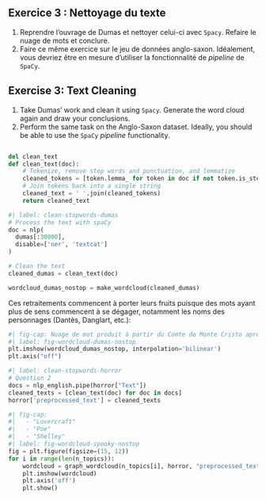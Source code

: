:::: {.content-visible when-profile="fr"}

::: {.callout-tip}
## Exercice 3 : Nettoyage du texte

1. Reprendre l'ouvrage de Dumas et nettoyer celui-ci avec `Spacy`. Refaire le nuage de mots et conclure.
2. Faire ce même exercice sur le jeu de données anglo-saxon. Idéalement, vous devriez être en mesure d'utiliser la fonctionnalité de _pipeline_ de `SpaCy`.

:::

::::

:::: {.content-visible when-profile="en"}

::: {.callout-tip}
## Exercise 3: Text Cleaning

1. Take Dumas' work and clean it using `Spacy`. Generate the word cloud again and draw your conclusions.
2. Perform the same task on the Anglo-Saxon dataset. Ideally, you should be able to use the `SpaCy` _pipeline_ functionality.

:::

::::

```.python
```

```python
del clean_text
def clean_text(doc):
    # Tokenize, remove stop words and punctuation, and lemmatize
    cleaned_tokens = [token.lemma_ for token in doc if not token.is_stop and not token.is_punct]
    # Join tokens back into a single string
    cleaned_text = ' '.join(cleaned_tokens)
    return cleaned_text
```


```python
#| label: clean-stopwords-dumas
# Process the text with spaCy
doc = nlp(
  dumas[:30000],
  disable=['ner', 'textcat']
)

# Clean the text
cleaned_dumas = clean_text(doc)
```

```python
wordcloud_dumas_nostop = make_wordcloud(cleaned_dumas)
```

Ces retraitements commencent à porter leurs fruits puisque des mots ayant plus
de sens commencent à se dégager, notamment les noms des personnages
(Dantès, Danglart, etc.):


```python
#| fig-cap: Nuage de mot produit à partir du Comte de Monte Cristo après nettoyage
#| label: fig-wordcloud-dumas-nostop
plt.imshow(wordcloud_dumas_nostop, interpolation='bilinear')
plt.axis("off")
```




```python
#| label: clean-stopwords-horror
# Question 2
docs = nlp_english.pipe(horror["Text"])
cleaned_texts = [clean_text(doc) for doc in docs]
horror['preprocessed_text'] = cleaned_texts
```

```python
#| fig-cap:
#|   - "Lovercraft"
#|   - "Poe"
#|   - "Shelley"
#| label: fig-wordcloud-spooky-nostop
fig = plt.figure(figsize=(15, 12))
for i in range(len(n_topics)):
    wordcloud = graph_wordcloud(n_topics[i], horror, "preprocessed_text")
    plt.imshow(wordcloud)
    plt.axis('off')
    plt.show()
```


